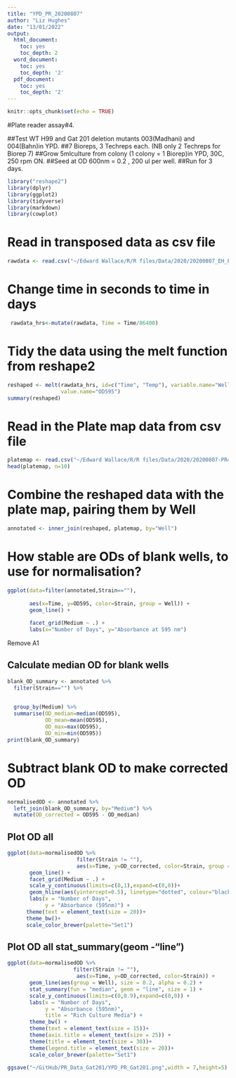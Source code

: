 ```yaml
---
title: "YPD_PR_20200807"
author: "Liz Hughes"
date: "13/01/2022"
output:
  html_document:
    toc: yes
    toc_depth: 2
  word_document:
    toc: yes
    toc_depth: '2'
  pdf_document:
    toc: yes
    toc_depth: '2'
---
```


```r
knitr::opts_chunk$set(echo = TRUE)

```

#Plate reader assay#4.

##Test WT H99 and Gat 201 deletion mutants 003(Madhani) and 004(Bahn)in YPD.
##7 Bioreps, 3 Techreps each. (NB only 2 Techreps for Biorep 7)
##Grow 5mlculture from colony (1 colony = 1 Biorep)in YPD, 30C, 250 rpm ON.
##Seed at OD 600nm = 0.2 , 200 ul per well.
##Run for 3 days.
```r
library("reshape2")
library(dplyr)
library(ggplot2)
library(tidyverse)
library(markdown)
library(cowplot)
```



# Read in transposed data as csv file

```r
rawdata <- read.csv("~/Edward Wallace/R/R files/Data/2020/20200807_EH_PR4_YPD_WTGat201_TRSP.csv")

```

# Change time in seconds to time in days

```r
 rawdata_hrs<-mutate(rawdata, Time = Time/86400)
```

# Tidy the data using the melt function from reshape2

```r
reshaped <- melt(rawdata_hrs, id=c("Time", "Temp"), variable.name="Well",
                 value.name="OD595")
summary(reshaped)
```


# Read in the Plate map data from csv file

```r
platemap <- read.csv("~/Edward Wallace/R/R files/Data/2020/20200807-PR4_SetupCSV.csv")
head(platemap, n=10)

```

# Combine the reshaped data with the plate map, pairing them by Well

```r
annotated <- inner_join(reshaped, platemap, by="Well")

```


# How stable are ODs of blank wells, to use for normalisation?

```r
ggplot(data=filter(annotated,Strain==""), 
      
       aes(x=Time, y=OD595, color=Strain, group = Well)) + 
       geom_line() + 
 
       facet_grid(Medium ~ .) +
       labs(x="Number of Days", y="Absorbance at 595 nm")
```

Remove A1

## Calculate median OD for blank wells 

```r
blank_OD_summary <- annotated %>%
  filter(Strain=="") %>%
 

  group_by(Medium) %>%
  summarise(OD_median=median(OD595),
            OD_mean=mean(OD595),
            OD_max=max(OD595),
            OD_min=min(OD595))
print(blank_OD_summary)
```


# Subtract blank OD to make corrected OD 

```r
normalisedOD <- annotated %>%
  left_join(blank_OD_summary, by="Medium") %>%
  mutate(OD_corrected = OD595 - OD_median)

```

## Plot OD all 

```r
ggplot(data=normalisedOD %>%
                      filter(Strain != ""), 
                      aes(x=Time, y=OD_corrected, color=Strain, group = Well)) + 
       geom_line() + 
       facet_grid(Medium ~ .) +
       scale_y_continuous(limits=c(0,1),expand=c(0,0))+
       geom_hline(aes(yintercept=0.5), linetype="dotted", colour="black") +
       labs(x = "Number of Days",
            y = "Absorbance (595nm)") +
      theme(text = element_text(size = 20))+
      theme_bw()+
      scale_color_brewer(palette="Set1")
```

## Plot OD all stat_summary(geom -"line")

```r
ggplot(data=normalisedOD %>%
                     filter(Strain != ""), 
                      aes(x=Time, y=OD_corrected, color=Strain)) + 
       geom_line(aes(group = Well), size = 0.2, alpha = 0.2) + 
       stat_summary(fun = "median", geom = "line", size = 1) +
       scale_y_continuous(limits=c(0,0.9),expand=c(0,0)) +
       labs(x = "Number of Days",
            y = "Absorbance (595nm)",
            title = "Rich Culture Media") +
       theme_bw() +
       theme(text = element_text(size = 15))+
       theme(axis.title = element_text(size = 25)) +
       theme(title = element_text(size = 30))+
       theme(legend.title = element_text(size = 20))+
       scale_color_brewer(palette="Set1")
```

```r
ggsave("~/GitHub/PR_Data_Gat201/YPD_PR_Gat201.png",width = 7,height=5)
```








